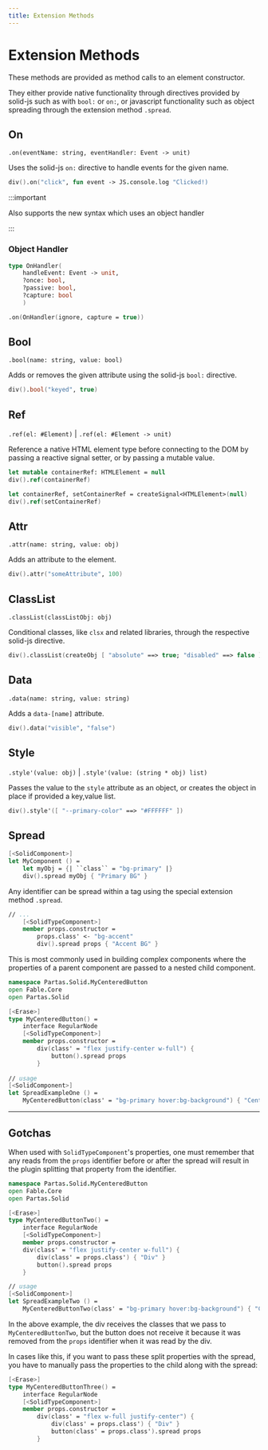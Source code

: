 ```yaml
---
title: Extension Methods
---
```


# Extension Methods

These methods are provided as method calls to an element constructor.

They either provide native functionality through directives provided by
solid-js such as with `bool:` or `on:`, or javascript functionality such
as object spreading through the extension method `.spread`.

## On

`.on(eventName: string, eventHandler: Event -> unit)`

Uses the solid-js `on:` directive to handle events for the given name.

```fsharp
div().on("click", fun event -> JS.console.log "Clicked!)
```

:::important

Also supports the new syntax which uses an object handler

:::

### Object Handler

```fsharp
type OnHandler(
    handleEvent: Event -> unit,
    ?once: bool,
    ?passive: bool,
    ?capture: bool
    )
```

```fsharp
.on(OnHandler(ignore, capture = true))
```

## Bool

`.bool(name: string, value: bool)`

Adds or removes the given attribute using the solid-js `bool:` directive.

```fsharp
div().bool("keyed", true)
```

## Ref

`.ref(el: #Element)` | `.ref(el: #Element -> unit)`

Reference a native HTML element type before connecting to the DOM
by passing a reactive signal setter, or by passing a mutable value.

```fsharp tab title="Mutable Value"
let mutable containerRef: HTMLElement = null
div().ref(containerRef)
```

```fsharp tab title="Reactive Signal"
let containerRef, setContainerRef = createSignal<HTMLElement>(null)
div().ref(setContainerRef)
```

## Attr

`.attr(name: string, value: obj)`

Adds an attribute to the element.

```fsharp
div().attr("someAttribute", 100)
```

## ClassList

`.classList(classListObj: obj)`

Conditional classes, like `clsx` and related libraries, through the respective
solid-js directive.

```fsharp
div().classList(createObj [ "absolute" ==> true; "disabled" ==> false ])
```

## Data

`.data(name: string, value: string)`

Adds a `data-[name]` attribute.

```fsharp
div().data("visible", "false")
```

## Style

`.style'(value: obj)` | `.style'(value: (string * obj) list)`

Passes the value to the `style` attribute as an object, or creates the object
in place if provided a key,value list.

```fsharp
div().style'([ "--primary-color" ==> "#FFFFFF" ])
```

## Spread

```fsharp title="Spreading Objects"
[<SolidComponent>]
let MyComponent () =
    let myObj = {| ``class`` = "bg-primary" |}
    div().spread myObj { "Primary BG" }
```

[//]: # (<SpreadExampleZero></SpreadExampleZero>)

Any identifier can be spread within a tag using the special extension method `.spread`.

```fsharp title="Spreading Props"
// ...
    [<SolidTypeComponent>]
    member props.constructor =
        props.class' <- "bg-accent"
        div().spread props { "Accent BG" } 
```

This is most commonly used in building complex components where the properties of a parent component are passed to a nested child component.

```fsharp
namespace Partas.Solid.MyCenteredButton
open Fable.Core
open Partas.Solid

[<Erase>]
type MyCenteredButton() =
    interface RegularNode
    [<SolidTypeComponent>]
    member props.constructor =
        div(class' = "flex justify-center w-full") {
            button().spread props
        }
        
// usage
[<SolidComponent>]
let SpreadExampleOne () =
    MyCenteredButton(class' = "bg-primary hover:bg-background") { "Centered" }
```

[//]: # (<SpreadExampleOne></SpreadExampleOne>)

---

## Gotchas

When used with `SolidTypeComponent`'s properties, one must remember that any reads from the `props` identifier before or after the spread will result in the plugin splitting that property from the identifier.

```fsharp
namespace Partas.Solid.MyCenteredButton
open Fable.Core
open Partas.Solid

[<Erase>]
type MyCenteredButtonTwo() =
    interface RegularNode
    [<SolidTypeComponent>]
    member props.constructor =
    div(class' = "flex justify-center w-full") {
        div(class' = props.class') { "Div" }
        button().spread props
    }

// usage
[<SolidComponent>]
let SpreadExampleTwo () =
    MyCenteredButtonTwo(class' = "bg-primary hover:bg-background") { "Centered" }
```

[//]: # (<SpreadExampleTwo></SpreadExampleTwo>)

In the above example, the div receives the classes that we pass to `MyCenteredButtonTwo`, but the button does not receive it because it was removed from the `props` identifier when it was read by the div.

In cases like this, if you want to pass these split properties with the spread, you have to manually pass the properties to the child along with the spread:

```fsharp
[<Erase>]
type MyCenteredButtonThree() =
    interface RegularNode
    [<SolidTypeComponent>]
    member props.constructor =
        div(class' = "flex w-full justify-center") {
            div(class' = props.class') { "Div" }
            button(class' = props.class').spread props
        }
```

[//]: # (<SpreadExampleThree></SpreadExampleThree>)
